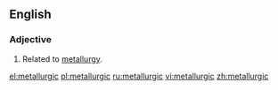 ==English==
===Adjective===
{{en-adj|-}}

#Related to [[metallurgy]].

[[el:metallurgic]]
[[pl:metallurgic]]
[[ru:metallurgic]]
[[vi:metallurgic]]
[[zh:metallurgic]]